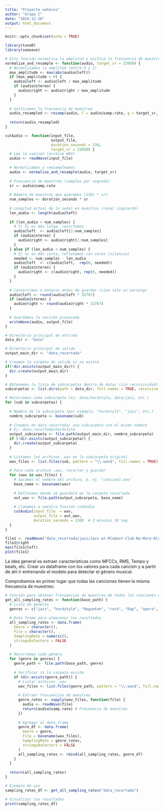 ```yaml
---
title: "Proyecto señales"
author: "Grupo C"
date: "2024-12-26"
output: html_document
---
```


```r
knitr::opts_chunk$set(echo = TRUE)
```

```r
library(tuneR)
library(seewave)
```

```r
# Esta función normaliza la amplitud y unifica la frecuencia de muestreo
normalize_and_resample <- function(audio, target_sr = 22050) {
  # Normalizamos la amplitud (entre 0 y 1)
  max_amplitude <- max(abs(audio@left))
  if (max_amplitude > 0) {
    audio@left <- audio@left / max_amplitude
    if (audio@stereo) {
      audio@right <- audio@right / max_amplitude
    }
  }
  
  # Unificamos la frecuencia de muestreo
  audio_resampled <- resamp(audio, f = audio@samp.rate, g = target_sr, output = "Wave")
  
  return(audio_resampled)
}

cutAudio <- function(input_file, 
                     output_file, 
                     duration_seconds = 130, 
                     target_sr = 22050) {
  # Lee la canción (archivo WAV)
  audio <- readWave(input_file)
  
  # Normalizamos y reesampleamos
  audio <- normalize_and_resample(audio, target_sr)
  
  # Frecuencia de muestreo (samples por segundo)
  sr <- audio@samp.rate
  
  # Número de muestras que queremos (130s * sr)
  num_samples <- duration_seconds * sr
  
  # Longitud actual de la señal en muestras (canal izquierdo)
  len_audio <- length(audio@left)
  
  if (len_audio > num_samples) {
    # 1) Si es más larga, recortamos
    audio@left  <- audio@left[1:num_samples]
    if (audio@stereo) {
      audio@right <- audio@right[1:num_samples]
    }
  } else if (len_audio < num_samples) {
    # 2) Si es más corta, rellenamos con ceros (silencio)
    needed <- num_samples - len_audio
    audio@left  <- c(audio@left,  rep(0, needed))
    if (audio@stereo) {
      audio@right <- c(audio@right, rep(0, needed))
    }
  }
  
  # Convertimos a enteros antes de guardar (sino sale un warning)
  audio@left <- round(audio@left * 32767)
  if (audio@stereo) {
    audio@right <- round(audio@right * 32767)
  }
  
  # Guardamos la versión procesada
  writeWave(audio, output_file)
}

```

```r
# Directorio principal de entrada
data_dir <- "data"

# Directorio principal de salida
output_main_dir <- "data_recortada"

# Creamos la carpeta de salida si no existe
if(!dir.exists(output_main_dir)) {
  dir.create(output_main_dir)
}

# Obtenemos la lista de subcarpetas dentro de data/ (sin recursividad)
subcarpetas <- list.dirs(path = data_dir, full.names = TRUE, recursive = FALSE)

# Recorremos cada subcarpeta (ej: data/hardstyle, data/jazz, etc.)
for (sub in subcarpetas) {
  
  # Nombre de la subcarpeta (por ejemplo, "hardstyle", "jazz", etc.)
  nombre_subcarpeta <- basename(sub) 
  
  # Creamos en data_recortada/ una subcarpeta con el mismo nombre
  # Ej: data_recortada/hardstyle
  output_subcarpeta <- file.path(output_main_dir, nombre_subcarpeta)
  if (!dir.exists(output_subcarpeta)) {
    dir.create(output_subcarpeta)
  }
  
  # Listamos los archivos .wav en la subcarpeta original
  wav_files <- list.files(sub, pattern = "\\.wav$", full.names = TRUE)
  
  # Para cada archivo .wav, recortar y guardar
  for (wav in wav_files) {
    # Sacamos el nombre del archivo, p. ej. "cancion1.wav"
    base_name <- basename(wav)
    
    # Definimos dónde se guardará en la carpeta recortada
    out_wav <- file.path(output_subcarpeta, base_name)
    
    # Llamamos a nuestra función cutAudio
    cutAudio(input_file  = wav, 
             output_file = out_wav,
             duration_seconds = 130)  # 2 minutos 10 seg
  }
}
```

```r
file1 <- readWave("data_recortada/jazz/Jazz-at-Mladost-Club-No-More-Blues.wav")
file1@right
max(file1@left)
plot(file1)
```

La idea general es extraer características como MFCCs, RMS, Tempo y beats, etc. Crear un dataframe con los valores para cada canción y a partir de ahí ir entrenando el modelo para detectar el género musical.

Comprobamos en primer lugar que todas las canciones tienen la misma frecuencia de muestreo:

```r
# Función para obtener frecuencias de muestreo de todas las canciones en las carpetas de géneros
get_all_sampling_rates <- function(base_path) {
  # Lista de géneros
  genres <- c("jazz", "hardstyle", "Regueton", "rock", "Rap", "opera", "Rancheras")
  
  # Data frame para almacenar los resultados
  all_sampling_rates <- data.frame(
    Genre = character(),
    File = character(),
    SamplingRate = numeric(),
    stringsAsFactors = FALSE
  )
  
  # Recorremos cada género
  for (genre in genres) {
    genre_path <- file.path(base_path, genre)
    
    # Verificar si la carpeta existe
    if (dir.exists(genre_path)) {
      # Listar archivos .wav
      wav_files <- list.files(genre_path, pattern = "\\.wav$", full.names = TRUE)
      
      # Extraer frecuencias de muestreo
      genre_rates <- sapply(wav_files, function(file) {
        audio <- readWave(file)
        return(audio@samp.rate) # Frecuencia de muestreo
      })
      
      # Agregar al data.frame
      genre_df <- data.frame(
        Genre = genre,
        File = basename(wav_files),
        SamplingRate = genre_rates,
        stringsAsFactors = FALSE
      )
      all_sampling_rates <- rbind(all_sampling_rates, genre_df)
    }
  }
  
  return(all_sampling_rates)
}

# Ejemplo de uso
sampling_rates_df <- get_all_sampling_rates("data_recortada")

# Visualizar los resultados
print(sampling_rates_df)

```


